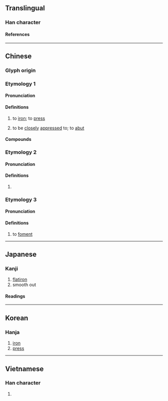 {{character info/new}}
==Translingual==

===Han character===
{{Han char|rn=86|rad=火|as=11|sn=15|four=74809|canj=SIF|ids=⿱尉火}}

====References====
{{Han ref|kx=0680.350|dkj=19346|dj=1092.110|hdz=32229.180|uh=71A8}}

----

==Chinese==

===Glyph origin===
{{Han etym}}

===Etymology 1===
{{zh-forms|alt=㷉,𣂊,熅}}
{{rfe|lang=zh}}

====Pronunciation====
{{zh-pron
|m=yùn
|c=wan6,tong3
|c_note=often pronounced as {{zh-l|燙|tr=-}}
|g=yn4
|h=pfs=yun
|j=yng3
|md=ók
|mn=ut
|mn-t=ug4
|w=3hhyn,3hhion,2yn,2ion
|x=yn4
|mc=2
|oc=2+3
|cat=v
}}

====Definitions====
{{zh-hanzi}}

# to [[iron]]; to [[press]]
#: {{zh-x|熨斗{dǒu}|an iron}}
#: {{zh-x|熨 衣服|to iron clothes}}
# to be [[closely]] [[appressed]] to; to [[abut]]

====Compounds====
{{zh-der|熨燙|熨衣板|熨馬|熨斗|熨衣枕|電熨斗|荀粲熨婦}}

===Etymology 2===
{{zh-forms|alt=𤓮}}

====Pronunciation====
{{zh-pron
|m=yù
|c=wat1
|w=4yq
|x=y6
|mc=2
|oc=3
|cat=n
}}

====Definitions====
{{zh-hanzi}}

# {{zh-only|熨貼/熨帖/熨贴}}

===Etymology 3===
{{zh-forms}}

====Pronunciation====
{{zh-pron
|m=wèi
|c=wai3
|mc=1
|oc=1
|cat=n
}}

====Definitions====
{{zh-hanzi}}

# {{lb|zh|TCM}} to [[foment]]

----

==Japanese==

===Kanji===
{{ja-kanji|grade=|rs=火11}}

# [[flatiron]]
# smooth out

====Readings====
{{ja-readings
|on=い, うつ
|kun=おさ-える, の-す, ひのし-
}}

----

==Korean==

===Hanja===
{{ko-hanja|hangeul=위|eumhun=|rv=wi|mr=wi|y=wi}}

# [[iron]]
# [[press]]

----

==Vietnamese==

===Han character===
{{vi-readings|rs=火11| hanviet = ủi}}

# {{defn|lang=vi|sort=火11}}
